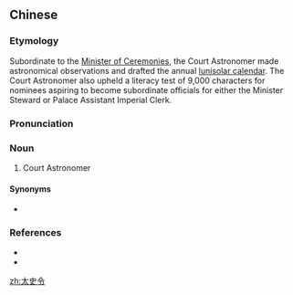 ==Chinese==
{{zh-forms|type=21}}

===Etymology===
Subordinate to the [[w:Government of the Han Dynasty#Minister of Ceremonies|Minister of Ceremonies]], the Court Astronomer made astronomical observations and drafted the annual [[w:Chinese calendar|lunisolar calendar]]. The Court Astronomer also upheld a literacy test of 9,000 characters for nominees aspiring to become subordinate officials for either the Minister Steward or Palace Assistant Imperial Clerk.

===Pronunciation===
{{zh-pron
|m=tàishǐ lìng
|cat=n
}}

===Noun===
{{zh-noun}}

# {{lb|zh|archaic}} Court Astronomer

====Synonyms====
* {{zh-l|太史}}

===References===
* {{pedialite|太史|lang=zh}}
* {{pedialite|Government of the Han Dynasty#Minister of Ceremonies}}

[[zh:太史令]]